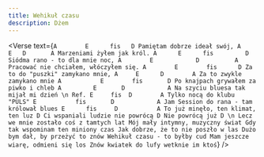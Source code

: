 ```yaml
---
title: Wehikuł czasu
description: Dżem
---
```



<Verse
  text={`
A        E      fis   D
Pamiętam dobrze ideał swój,
A        E   D       A
Marzeniami żyłem jak król.
A      E      fis         D
Siódma rano - to dla mnie noc,
A        E            D          A
Pracować nie chciałem, włóczyłem się.
A        E        fis      D
Za to do "puszki" zamykano mnie,
A     E      D        A
Za to zwykle zamykano mnie
A           E        fis       D
Po knajpach grywałem za piwko i chleb
A         E       D            A
Na szyciu bluesa tak mijał mi dzień
\n
Ref.
E     fis  D        A
Tylko nocą do klubu "PULS"
E           fis       D            A
Jam Session do rana - tam królował blues
E      fis     D           A
To już minęło, ten klimat, ten luz
D
Ci wspaniali ludzie nie powrócą
D
Nie powrócą już D
\n
Lecz we mnie zostało coś z tamtych lat
Mój mały intymny, muzyczny świat
Gdy tak wspominam ten miniony czas
Jak dobrze, że to nie poszło w las
Dużo bym dał, by przeżyć to znów
Wehikuł czasu - to byłby cud
Mam jeszcze wiarę, odmieni się los
Znów kwiatek do lufy wetknie im ktoś
`}
/>
